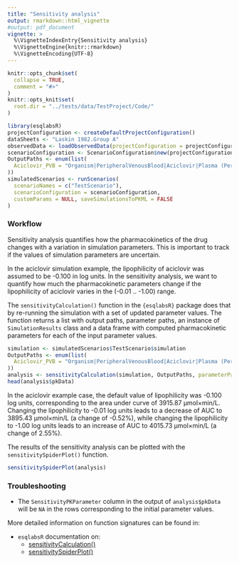 ```yaml
---
title: "Sensitivity analysis"
output: rmarkdown::html_vignette
#output: pdf_document
vignette: >
  %\VignetteIndexEntry{Sensitivity analysis}
  %\VignetteEngine{knitr::rmarkdown}
  %\VignetteEncoding{UTF-8}
---
```


```r
knitr::opts_chunk$set(
  collapse = TRUE,
  comment = "#>"
)
knitr::opts_knit$set(
  root.dir = "../tests/data/TestProject/Code/"
)
```

```r
library(esqlabsR)
projectConfiguration <- createDefaultProjectConfiguration()
dataSheets <- "Laskin 1982.Group A"
observedData <- loadObservedData(projectConfiguration = projectConfiguration, sheets = dataSheets)
scenarioConfiguration <- ScenarioConfiguration$new(projectConfiguration)
OutputPaths <- enum(list(
  Aciclovir_PVB = "Organism|PeripheralVenousBlood|Aciclovir|Plasma (Peripheral Venous Blood)"
))
simulatedScenarios <- runScenarios(
  scenarioNames = c("TestScenario"),
  scenarioConfiguration = scenarioConfiguration,
  customParams = NULL, saveSimulationsToPKML = FALSE
)
```

### Workflow

Sensitivity analysis quantifies how the pharmacokinetics of the drug changes with a variation in simulation parameters. This is important to track if the values of simulation parameters are uncertain.

In the aciclovir simulation example, the lipophilicity of aciclovir was assumed to be -0.100 in log units. In the sensitivity analysis, we want to quantify how much the pharmacokinetic parameters change if the lipophilicity of aciclovir varies in the (-0.01 .. -1.00) range.

The `sensitivityCalculation()` function in the `{esqlabsR}` package does that by re-running the simulation with a set of updated parameter values. The function returns a list with output paths, parameter paths, an instance of `SimulationResults` class and a data frame with computed pharmacokinetic parameters for each of the input parameter values.

```r
simulation <- simulatedScenarios$TestScenario$simulation
OutputPaths <- enum(list(
  Aciclovir_PVB = "Organism|PeripheralVenousBlood|Aciclovir|Plasma (Peripheral Venous Blood)"
))
analysis <- sensitivityCalculation(simulation, OutputPaths, parameterPaths = "Aciclovir|Lipophilicity")
head(analysis$pkData)
```

In the aciclovir example case, the default value of lipophilicity was -0.100 log units, corresponding to the area under curve of 3915.87 µmol×min/L. Changing the lipophilicity to -0.01 log units leads to a decrease of AUC to 3895.43 µmol×min/L (a change of -0.52%), while changing the lipophilicity to -1.00 log units leads to an increase of AUC to 4015.73 µmol×min/L (a change of 2.55%).

The results of the sensitivity analysis can be plotted with the `sensitivitySpiderPlot()` function.

```r
sensitivitySpiderPlot(analysis)
```

### Troubleshooting

* The `SensitivityPKParameter` column in the output of `analysis$pkData` will be `NA` in the rows corresponding to the initial parameter values.

More detailed information on function signatures can be found in:

* `esqlabsR` documentation on:
    * [sensitivityCalculation()](https://esqlabs.github.io/esqlabsR/reference/sensitivityCalculation.html)
    * [sensitivitySpiderPlot()](https://esqlabs.github.io/esqlabsR/reference/sensitivitySpiderPlot.html)
